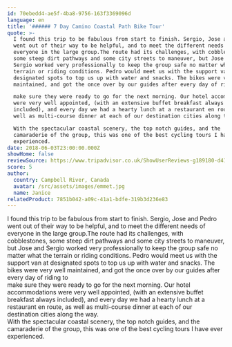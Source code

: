 ```yaml
---
id: 70ebedd4-ae5f-4ba8-9756-163f3369096d
language: en
title: '###### 7 Day Camino Coastal Path Bike Tour'
quote: >-
  I found this trip to be fabulous from start to finish. Sergio, Jose and Pedro
  went out of their way to be helpful, and to meet the different needs of
  everyone in the large group.The route had its challenges, with cobblestones,
  some steep dirt pathways and some city streets to maneuver, but Jose and
  Sergio worked very professionally to keep the group safe no matter what the
  terrain or riding conditions. Pedro would meet us with the support van at
  designated spots to top us up with water and snacks. The bikes were very well
  maintained, and got the once over by our guides after every day of riding to\

  make sure they were ready to go for the next morning. Our hotel accommodations
  were very well appointed, (with an extensive buffet breakfast always
  included), and every day we had a hearty lunch at a restaurant en route, as
  well as multi-course dinner at each of our destination cities along the way.\

  With the spectacular coastal scenery, the top notch guides, and the
  camaraderie of the group, this was one of the best cycling tours I have ever
  experienced.
date: 2018-06-03T23:00:00.000Z
showHome: false
reviewSource: https://www.tripadvisor.co.uk/ShowUserReviews-g189180-d4105907-r585114190-Top_Bike_tours_Portugal-Porto_Porto_District_Northern_Portugal.html
score: 5
author:
  country: Campbell River, Canada
  avatar: /src/assets/images/emmet.jpg
  name: Janice
relatedProduct: 7851b042-a09c-41a1-bdfe-319b3d236e83
---
```


I found this trip to be fabulous from start to finish. Sergio, Jose and Pedro
went out of their way to be helpful, and to meet the different needs of everyone
in the large group.The route had its challenges, with cobblestones, some steep
dirt pathways and some city streets to maneuver, but Jose and Sergio worked very
professionally to keep the group safe no matter what the terrain or riding
conditions. Pedro would meet us with the support van at designated spots to top
us up with water and snacks. The bikes were very well maintained, and got the
once over by our guides after every day of riding to\
make sure they were ready to go for the next morning. Our hotel accommodations
were very well appointed, (with an extensive buffet breakfast always included),
and every day we had a hearty lunch at a restaurant en route, as well as
multi-course dinner at each of our destination cities along the way.\
With the spectacular coastal scenery, the top notch guides, and the camaraderie
of the group, this was one of the best cycling tours I have ever experienced.
